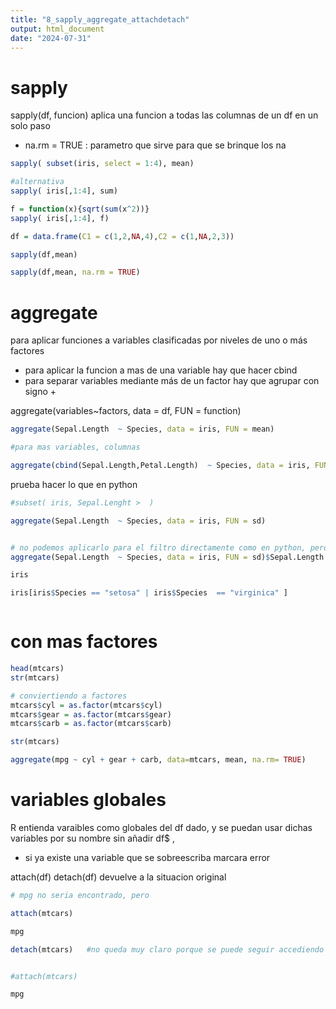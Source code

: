 ```yaml
---
title: "8_sapply_aggregate_attachdetach"
output: html_document
date: "2024-07-31"
---
```


# sapply

sapply(df, funcion) aplica una funcion a todas las columnas de un df en un solo paso

- na.rm = TRUE   : parametro que sirve para que se brinque los na

```r

sapply( subset(iris, select = 1:4), mean)

#alternativa
sapply( iris[,1:4], sum)

f = function(x){sqrt(sum(x^2))}
sapply( iris[,1:4], f)

```

```r
df = data.frame(C1 = c(1,2,NA,4),C2 = c(1,NA,2,3))

sapply(df,mean)

sapply(df,mean, na.rm = TRUE)


```

# aggregate

para aplicar funciones a variables clasificadas por niveles de uno o más factores

- para aplicar la funcion a mas de una variable hay que hacer cbind
- para separar variables mediante más de un factor hay que agrupar con signo +


aggregate(variables~factors, data = df, FUN = function)

```r
aggregate(Sepal.Length  ~ Species, data = iris, FUN = mean)

```


```r
#para mas variables, columnas

aggregate(cbind(Sepal.Length,Petal.Length)  ~ Species, data = iris, FUN = mean)

```

prueba hacer lo que en python

```r

#subset( iris, Sepal.Lenght >  )

aggregate(Sepal.Length  ~ Species, data = iris, FUN = sd)


# no podemos aplicarlo para el filtro directamente como en python, pero una vez visto que setosa no cumple, podemos fitlar el df manualmente
aggregate(Sepal.Length  ~ Species, data = iris, FUN = sd)$Sepal.Length > 0.5

iris

iris[iris$Species == "setosa" | iris$Species  == "virginica" ]



```







# con mas factores

```r
head(mtcars)
str(mtcars)

# conviertiendo a factores
mtcars$cyl = as.factor(mtcars$cyl)
mtcars$gear = as.factor(mtcars$gear)
mtcars$carb = as.factor(mtcars$carb)

str(mtcars)

```

```r
aggregate(mpg ~ cyl + gear + carb, data=mtcars, mean, na.rm= TRUE)

```


# variables globales

R entienda varaibles como globales del df dado, y se puedan usar dichas variables por su nombre sin añadir df$ , 

- si ya existe una variable que se sobreescriba marcara error

attach(df)
detach(df) devuelve a la situacion original

```r

# mpg no seria encontrado, pero

attach(mtcars)

mpg

detach(mtcars)   #no queda muy claro porque se puede seguir accediendo a sus variables internas, si ya se desactivo


#attach(mtcars)

```

```r

mpg

```





 